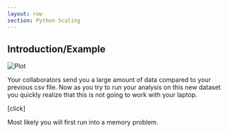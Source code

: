 ```yaml
---
layout: row
section: Python Scaling
---
```



<Column>

## Introduction/Example

<img src="./dask/Einstein_Data.png" alt="Plot"/>

</Column>


<Note>

Your collaborators send you a large amount of data compared to your previous csv file.
Now as you try to run your analysis on this new dataset you quickly realize that this is
not going to work with your laptop.

[click]

Most likely you will first run into a memory problem.

</Note>

<Navbar sections={false} />
